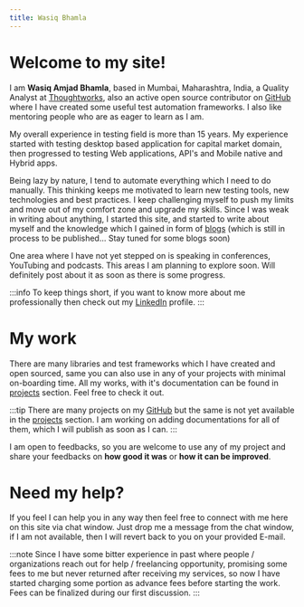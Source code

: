 ```yaml
---
title: Wasiq Bhamla
---
```


# Welcome to my site!

I am **Wasiq Amjad Bhamla**, based in Mumbai, Maharashtra, India, a Quality Analyst at [Thoughtworks][org], also an active open source contributor on [GitHub][github] where I have created some useful test automation frameworks. I also like mentoring people who are as eager to learn as I am.

My overall experience in testing field is more than 15 years. My experience started with testing desktop based application for capital market domain, then progressed to testing Web applications, API's and Mobile native and Hybrid apps.

Being lazy by nature, I tend to automate everything which I need to do manually. This thinking keeps me motivated to learn new testing tools, new technologies and best practices. I keep challenging myself to push my limits and move out of my comfort zone and upgrade my skills. Since I was weak in writing about anything, I started this site, and started to write about myself and the knowledge which I gained in form of [blogs][blog] (which is still in process to be published... Stay tuned for some blogs soon)

One area where I have not yet stepped on is speaking in conferences, YouTubing and podcasts. This areas I am planning to explore soon. Will definitely post about it as soon as there is some progress.

:::info
To keep things short, if you want to know more about me professionally then check out my [LinkedIn][linkedin] profile.
:::

# My work

There are many libraries and test frameworks which I have created and open sourced, same you can also use in any of your projects with minimal on-boarding time. All my works, with it's documentation can be found in [projects][project] section. Feel free to check it out.

:::tip
There are many projects on my [GitHub][github] but the same is not yet available in the [projects][project] section. I am working on adding documentations for all of them, which I will publish as soon as I can.
:::

I am open to feedbacks, so you are welcome to use any of my project and share your feedbacks on **how good it was** or **how it can be improved**.

# Need my help?

If you feel I can help you in any way then feel free to connect with me here on this site via chat window. Just drop me a message from the chat window, if I am not available, then I will revert back to you on your provided E-mail.

:::note
Since I have some bitter experience in past where people / organizations reach out for help / freelancing opportunity, promising some fees to me but never returned after receiving my services, so now I have started charging some portion as advance fees before starting the work. Fees can be finalized during our first discussion.
:::

[github]: https://github.com/WasiqB
[linkedin]: https://www.linkedin.com/in/wasiqbhamla
[so]: https://stackoverflow.com/users/5320558/wasiq-bhamla
[project]: /projects
[blog]: /blog/
[org]: https://www.thoughtworks.com/
